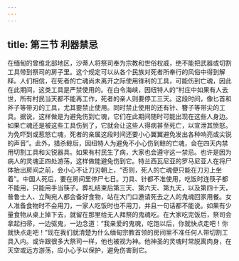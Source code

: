 ```yaml
---
---
---
```

title: 第三节 利器禁忌
---




在缅甸的曾维北部地区，沙蒂人将祭司奉为宗教和世俗权威，绝不能把武器或切割工具带到祭司的房子里。这个规定可以从各个民族对死者所奉行的风俗中得到解释。人们相信，在死者的亡魂尚未离开之际使用锋利的工具，可能伤到亡魂，因此在此期间，这类工具是严禁使用的。在白令海峡，因纽特人的“村庄中如果有人去世，所有村民当天都不能再工作，死者的亲人则要停工三天。这段时间，像匕首和斧子等带刃的工具，尤其要禁止使用。同时禁止使用的还有针、簪子等带尖的工具。据说，这样做是为避免伤到亡魂，它们在此期间随时可能出现在这些人身边。如果亡魂还是被这些工具伤到了，它就会让这些人得病甚至死亡，以宣泄其愤怒。为免吓到或惹怒亡魂，死者的亲属这段时间还要小心翼翼避免发出各种响亮或尖锐的声音”。此外，猎杀鲸后，因纽特人为避免不小心伤到鲸的亡魂，会在四天内禁用切割工具和尖锐器具。如果有村民生了病，大家也会遵守这一禁忌。也许是因为病人的灵魂正四处游荡，这样做能避免伤到它。特兰西瓦尼亚的罗马尼亚人在将尸体抬出房间之前，会小心不让刀刃朝上，“否则，死人的亡魂便只能在刀刃上坐着”。中国人死后，要在房间里停尸七日。刀具、针都不准使用，吃饭时连筷子都不能用，只能用手当筷子。葬礼结束后第三天、第六天、第九天，以及第四十天，普鲁士人、立陶宛人都会备好食物，站在大门口邀请死去之人的鬼魂回家用餐。女人准备食物时不会用刀，一家人吃饭时也不用刀，并且一句话都不能说。如果有少量食物从桌上掉下去，就留在那里给无人拜祭的鬼魂吃。在大家吃完饭后，祭司会拿起扫帚，一边驱鬼，一边念道：“我亲爱的鬼魂，吃饱以后，你就快点走吧！你就快点走吧！”现在我们就清楚为什么缅甸宗教首领的房间里不准任何人带切割工具入内。或许跟很多大祭司一样，他也被视为神。他神圣的灵魂时常脱离肉身，在天空或远方游荡，应小心予以保护，避免伤害到它。